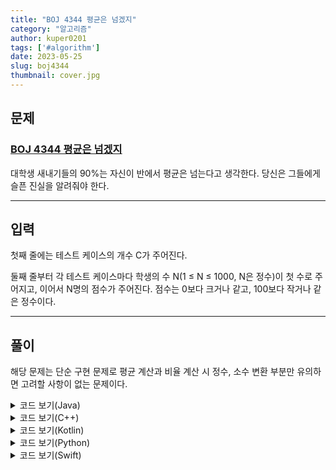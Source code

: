 ---
title: "BOJ 4344 평균은 넘겠지"
category: "알고리즘"
author: kuper0201
tags: ['#algorithm']
date: 2023-05-25
slug: boj4344
thumbnail: cover.jpg
---

## 문제

### <a href="https://boj.kr/4344" target="_blank">BOJ 4344 평균은 넘겠지</a>

대학생 새내기들의 90%는 자신이 반에서 평균은 넘는다고 생각한다. 당신은 그들에게 슬픈 진실을 알려줘야 한다.

---

## 입력

첫째 줄에는 테스트 케이스의 개수 C가 주어진다.

둘째 줄부터 각 테스트 케이스마다 학생의 수 N(1 ≤ N ≤ 1000, N은 정수)이 첫 수로 주어지고, 이어서 N명의 점수가 주어진다. 점수는 0보다 크거나 같고, 100보다 작거나 같은 정수이다.

---

## 풀이

해당 문제는 단순 구현 문제로 평균 계산과 비율 계산 시 정수, 소수 변환 부분만 유의하면 고려할 사항이 없는 문제이다.

<details markdown="1">
<summary>코드 보기(Java)</summary>

```javascript
import java.io.*;

public class Main {
    public static void main(String[] args) throws Exception {
        BufferedReader br = new BufferedReader(new InputStreamReader(System.in));
        StringBuilder sb = new StringBuilder();

        // 테스트 개수 케이스 입력
        int N = Integer.parseInt(br.readLine());
        for (int i = 0; i < N; i++) {
            String[] s = br.readLine().split(" "); // 테스트 케이스 한 줄 입력
            int M = Integer.parseInt(s[0]); // 학생 수
            int[] scores = new int[M];

            int count = 0;
            double total = 0, avg = 0;
            for (int j = 1; j < M + 1; j++) { // 1번 ~ 마지막까지 점수 배열에 넣고 총합 구하기
                scores[j - 1] = Integer.parseInt(s[j]);
                total += scores[j - 1];
            }

            // 평균 구하기
            avg = total / M;

            // 평균을 넘는 학생 수 세기
            for (int j = 0; j < M; j++) {
                if (scores[j] > avg) count++;
            }

            // 평균 넘는 학생 수 퍼센트 구하고 출력
            sb.append(String.format("%.3f%%\n", 100.0 * ((double)count / (double)M)));
        }

        System.out.println(sb);
    }
}
```
</details>

<details markdown="1">
<summary>코드 보기(C++)</summary>

```cpp
#include <iostream>

#define fastio ios_base::sync_with_stdio(false); cin.tie(nullptr); cout.tie(nullptr)
#define endl '\n'

using namespace std;

int main() {
    fastio;
    
    // 테스트 개수 케이스 입력
    int N;
    cin >> N;
    
    for (int i = 0; i < N; i++) {
        int M; // 학생 수
        cin >> M;
        
        int scores[M];

        int count = 0;
        double total = 0, avg = 0;
        for (int j = 0; j < M; j++) { // 1번 ~ 마지막까지 점수 배열에 넣고 총합 구하기
            cin >> scores[j];
            total += scores[j];
        }

        // 평균 구하기
        avg = total / M;

        // 평균을 넘는 학생 수 세기
        for (int j = 0; j < M; j++) {
            if (scores[j] > avg) count++;
        }
        
        std::cout<<fixed;
        cout.precision(3);
        
        // 평균 넘는 학생 수 퍼센트 구하고 출력
        cout << 100.0 * ((double)count / (double)M) << "%" << endl;
    }
    
    return 0;
}
```
</details>

<details markdown="1">
<summary>코드 보기(Kotlin)</summary>

```javascript
fun main(args: Array<String>) = with(System.`in`.bufferedReader()) {
    // 테스트 개수 케이스 입력
    var N = readLine().toInt()
    for (i in 0 until N) {
        var s = readLine().split(" ") // 테스트 케이스 한 줄 입력
        var M = s[0].toInt() // 학생 수
        var scores = Array<Int>(M, {0})

        var count = 0
        var total: Double = 0.0
        var avg: Double = 0.0
        
        for (j in 1 until M + 1) { // 1번 ~ 마지막까지 점수 배열에 넣고 총합 구하기
            scores[j - 1] = s[j].toInt()
            total += scores[j - 1]
        }

        // 평균 구하기
        avg = total / M

        // 평균을 넘는 학생 수 세기
        for (j in 0 until M) {
            if (scores[j] > avg) count++
        }

        // 평균 넘는 학생 수 퍼센트 구하고 출력
        println(String.format("%.3f%%", 100.0 * (count.toDouble() / M.toDouble())))
    }
}
```
</details>

<details markdown="1">
<summary>코드 보기(Python)</summary>

```python
from sys import stdin

def main():
    # 테스트 개수 케이스 입력
    N = int(stdin.readline())
    for i in range(N):
        s = stdin.readline().split(' ') # 테스트 케이스 한 줄 입력
        M = int(s[0]) # 학생 수
        scores = [0] * M

        count = 0
        total = 0.0
        avg = 0.0

        # 1번 ~ 마지막까지 점수 배열에 넣고 총합 구하기
        for j in range(1, M + 1):
            scores[j - 1] = int(s[j])
            total = total + scores[j - 1]

        # 평균 구하기
        avg = total / M

        # 평균을 넘는 학생 수 세기
        for j in range(M):
            if scores[j] > avg:
                count = count + 1

        # 평균 넘는 학생 수 퍼센트 구하고 출력
        res = 100.0 * (float(count) / float(M))
        print(f"{res:.3f}%")

if __name__ == "__main__":
    main()
```
</details>

<details markdown="1">
<summary>코드 보기(Swift)</summary>

```cpp
import Foundation

func main() {
    // 테스트 개수 케이스 입력
    var N = Int(readLine()!)!
    for i in 0..<N {
        var s = readLine()!.split(separator: " ") // 테스트 케이스 한 줄 입력
        var M = Int(s[0])! // 학생 수
        var scores = [Int](repeating: 0, count: M)

        var count = 0
        var total: Double = 0.0
        var avg: Double = 0.0

        // 1번 ~ 마지막까지 점수 배열에 넣고 총합 구하기
        for j in 1..<M+1 {
            scores[j - 1] = Int(s[j])!
            total = total + Double(scores[j - 1])
        }
        
        // 평균 구하기
        avg = total / Double(M)

        // 평균을 넘는 학생 수 세기
        for j in 0..<M {
            if Double(scores[j]) > avg {
                count = count + 1
            }
        }
            
        // 평균 넘는 학생 수 퍼센트 구하고 출력
        var res = 100.0 * (Double(count) / Double(M))
        print(String(format: "%.3f%%", res))
    }
}

main()
```
</details>